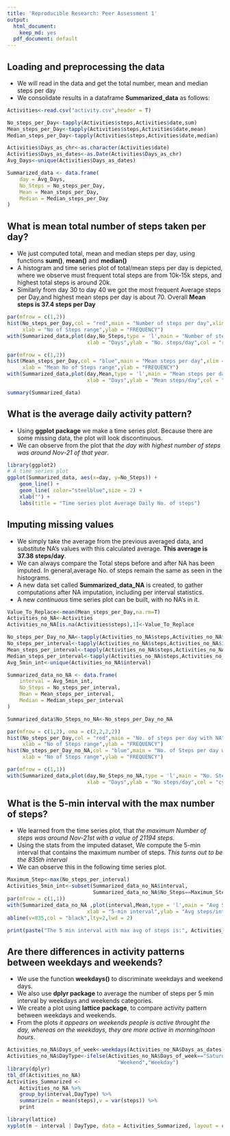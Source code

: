 ---
title: 'Reproducible Research: Peer Assessment 1'
output:
  html_document:
    keep_md: yes
  pdf_document: default
---

## Loading and preprocessing the data

- We will read in the data and get the total number, mean and median steps per day
- We consolidate results in a dataframe **Summarized_data** as follows:
```{r Preprocessing, echo = TRUE}

Activities<-read.csv("activity.csv",header = T)

No_steps_per_Day<-tapply(Activities$steps,Activities$date,sum)
Mean_steps_per_Day<-tapply(Activities$steps,Activities$date,mean)
Median_steps_per_Day<-tapply(Activities$steps,Activities$date,median)

Activities$Days_as_chr<-as.character(Activities$date)
Activities$Days_as_dates<-as.Date(Activities$Days_as_chr)
Avg_Days<-unique(Activities$Days_as_dates)

Summarized_data <- data.frame(
    day = Avg_Days,
    No_Steps = No_steps_per_Day,
    Mean = Mean_steps_per_Day,
    Median = Median_steps_per_Day
)
```

## What is mean total number of steps taken per day?

- We just computed total, mean and median steps per day, using functions **sum()**, **mean()** and **median()**
- A histogram and time series plot of total/mean steps per day is depicted, where we observe must frequent total steps are from 10k-15k steps, and highest total steps is around 20k.
- Similarly from  day 30 to day 40 we got the most frequent Average steps per Day,and highest mean steps per day is about 70. Overall **Mean steps is 37.4 steps per Day**
```{r Mean Steps, echo = TRUE}
par(mfrow = c(1,2))
hist(No_steps_per_Day,col = "red",main = "Number of steps per day",xlim = c(0,25000),
     xlab = "No of Steps range",ylab = "FREQUENCY")
with(Summarized_data,plot(day,No_Steps,type = 'l',main = "Number of steps per day",
                          xlab = "Days",ylab = "No. steps/day",col = "red",lwd = 3)) #makes a time series plot

par(mfrow = c(1,2))
hist(Mean_steps_per_Day,col = "blue",main = "Mean steps per day",xlim = c(0,100),
     xlab = "Mean No of Steps range",ylab = "FREQUENCY")
with(Summarized_data,plot(day,Mean,type = 'l',main = "Mean steps per day",
                          xlab = "Days",ylab = "Mean steps/day",col = "blue",lwd = 3)) #makes a time series plot

summary(Summarized_data)
```

## What is the average daily activity pattern?

- Using **ggplot package** we make a time series plot. Because there are some missing data, the plot will look discontinuous. 
- We can observe from the plot that *the day with highest number of steps was around Nov-21 of that year*.
```{r Timeseries plot, echo = TRUE}

library(ggplot2)
# A time series plot
ggplot(Summarized_data, aes(x=day, y=No_Steps)) +
    geom_line() + 
    geom_line( color="steelblue",size = 2) +
    xlab("") +
    labs(title = "Time series plot Average Daily No. of steps") 

```

## Imputing missing values

- We simply take the average from the previous averaged data, and substitute NA's values with this calculated average. **This average is 37.38 steps/day**. 
- We can always compare the Total steps before and after NA has been imputed. In general,average No. of steps remain the same as seen in the histograms.
- A new data set called **Summarized_data_NA** is created, to gather computations after NA imputation, including per interval statistics.
- A new *continuous* time series plot can be built, with no NA's in it.


```{r Imputing NA, echo = TRUE}

Value_To_Replace<-mean(Mean_steps_per_Day,na.rm=T)
Activities_no_NA<-Activities
Activities_no_NA[is.na(Activities$steps),1]<-Value_To_Replace

No_steps_per_Day_no_NA<-tapply(Activities_no_NA$steps,Activities_no_NA$date,sum)
No_steps_per_interval<-tapply(Activities_no_NA$steps,Activities_no_NA$interval,sum)
Mean_steps_per_interval<-tapply(Activities_no_NA$steps,Activities_no_NA$interval,mean)
Median_steps_per_interval<-tapply(Activities_no_NA$steps,Activities_no_NA$interval,median)
Avg_5min_int<-unique(Activities_no_NA$interval)

Summarized_data_no_NA <- data.frame(
    interval = Avg_5min_int,
    No_Steps = No_steps_per_interval,
    Mean = Mean_steps_per_interval,
    Median = Median_steps_per_interval
)

Summarized_data$No_Steps_no_NA<-No_steps_per_Day_no_NA

par(mfrow = c(1,2), oma = c(2,2,2,2))
hist(No_steps_per_Day,col = "red",main = "No. of steps per day with NA",xlim = c(0,25000),
     xlab = "No of Steps range",ylab = "FREQUENCY")
hist(No_steps_per_Day_no_NA,col = "blue",main = "No. of Steps per day without NA",xlim = c(0,25000),
     xlab = "No of Steps range",ylab = "FREQUENCY")

par(mfrow = c(1,1))
with(Summarized_data,plot(day,No_Steps_no_NA,type = 'l',main = "No. Steps per day",
                          xlab = "Days",ylab = "No steps/day",col = "cyan",lwd = 3))
```

## What is the 5-min interval with the max number of steps?

- We learned from the time series plot, that *the maximum Number of steps was around Nov-21st with a value of 21194 steps*. 
- Using the stats from the imputed dataset, We compute the 5-min interval that contains the maximum number of steps. *This turns out to be the 835th interval* 
- We can observe this in the following time series plot.

```{r 5 min interval with max no. of steps, echo = TRUE}

Maximum_Step<-max(No_steps_per_interval)
Activities_5min_int<-subset(Summarized_data_no_NA$interval,
                            Summarized_data_no_NA$No_Steps==Maximum_Step)
par(mfrow = c(1,1))
with(Summarized_data_no_NA ,plot(interval,Mean,type = 'l',main = "Avg Steps per interval",
                          xlab = "5-min interval",ylab = "Avg steps/interval",col = "green",lwd = 3))
abline(v=835,col = "black",lty=2,lwd = 2)

print(paste("The 5 min interval with max avg of steps is:", Activities_5min_int))
```

## Are there differences in activity patterns between weekdays and weekends?

- We use the function **weekdays()** to discriminate weekdays and weekend days.
- We also use **dplyr package** to average the number of steps per 5 min interval by weekdays and weekends categories.
- We  create a plot using **lattice package**, to compare activity pattern between weekdays and weekends.
- From the plots *it appears on weekends people is active throught the day, whereas on the weekdays, they are more active in morning/noon hours*. 
```{r activity patterns, echo = TRUE, results="hide"}

Activities_no_NA$Days_of_week<-weekdays(Activities_no_NA$Days_as_dates)
Activities_no_NA$DayType<-ifelse(Activities_no_NA$Days_of_week=="Saturday"|Activities_no_NA$Days_of_week=="Sunday",
                                    "Weekend","Weekday")
library(dplyr)
tbl_df(Activities_no_NA)
Activities_Summarized <-
    Activities_no_NA %>%
    group_by(interval,DayType) %>%
    summarize(m = mean(steps),v = var(steps)) %>%
    print
```

```{r activity patternsfig, echo = TRUE}
library(lattice)
xyplot(m ~ interval | DayType, data = Activities_Summarized, layout = c(1, 2))
```
